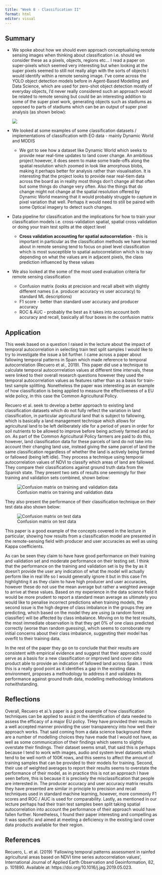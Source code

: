 ```yaml
---
title: "Week 8 - Classification II"
format: html
editor: visual
---
```


## Summary

-   We spoke about how we should even approach conceptualising remote sensing images when thinking about classification i.e. should we consider these as a pixels, objects, regions etc... I read a paper on super-pixels which seemed very interesting but when looking at the super pixels seemed to still not really align with the sorts of objects I would identify within a remote sensing image. I've come across the YOLO object detection models before in Agent-Based Modelling and Data Science, which are used for zero-shot object detection mostly of everyday objects, I'd never really considered such an approach would be related to remote sensing but could be an interesting addition to some of the super pixel work, generating objects such as stadiums as opposed to parts of stadiums which can be an output of super pixel analysis (as shown below):

    ![](images/super_pixelpng.png)

-   We looked at some examples of some classification datasets / implementations of classification with EO data - mainly Dynamic World and MODIS

    -   We got to see how a dataset like Dynamic World which seeks to provide near real-time updates to land cover change. An ambitious project however, it does seem to make some trade-offs along the spatial resolution which zoomed in look like amorphous blobs, making it perhaps better for analysis rather than visualisation. It is interesting that the project looks to provide near real-tiem data across the board as in reality most things don't change all that often but some things do change very often. Also the things that do change might not change at the spatial resolution offered by Dynamic World meaning that it would probably struggle to capture in pixel variation that well. Perhaps it would need to still be paired with some Optical imagery to detect such changes.

-   Data pipeline for classification and the implications for how to train your classification models i.e. cross-validation spatial, spatial cross validation or doing your train test splits at the object level

    -   **Cross validation accounting for spatial autocorrelation** - this is important in particular as the classification methods we have learned about in remote sensing tend to focus on pixel level classification which is most susceptible to spatial autocorrelation which is to say depending on what the values are in adjacent pixels, the class prediction influenced by these values

-   We also looked at the some of the most used evaluation criteria for remote sensing classification

    -   Confusion matrix (looks at precision and recall albeit with slightly different names (i.e. producer accuracy vs user accuracy) to standard ML descriptions)
    -   F1 score - better than standard user accuracy and producer accuracy
    -   ROC & AUC - probably the best as it takes into account both accuracy and recall, basically all four boxes in the confusion matrix

## Application

This week based on a question I raised in the lecture about the impact of temporal autocorrelation in selecting train test split samples I would like to try to investigate the issue a bit further. I came across a paper about fallowing temporal patterns in Spain which made reference to temporal autocorrelation (Recuero et al., 2019). This paper did use a technique to calculate temporal autocorrrelation values at different time intervals, these were linked to their overall research questions however they used the temporal autocorrelation values as features rather than as a basis for train-test sample splitting. Nonetheless the paper was interesting as an example of how classification is being applied to measure the effectiveness of a EU wide policy, in this case the Common Agricultural Policy.

Recuero et al. seek to develop a better approach to existing land classification datasets which do not fully reflect the variation in land classification, in particular agricultural land that is subject to fallowing, which is basically a land management technique which allows for agricultural land to be left deliberately idle for a period of years in order for soil nutrients to be allowed to improve before being actively farmed and so on. As part of the Common Agricultural Policy farmers are paid to do this, however, land classification data for these parcels of land do not take into account their changing land use, instead giving the same parcel of land the same classification regardless of whether the land is actively being farmed or fallowed (being left idle). They process a technique using temporal autocorrelation values of NDVI to classify which areas of land are fallowed. They compare their classifications against ground truth data from the Spanish state. They present two sets of results one seemingly for their training and validation sets combined, shown below:

![Confusion matrix on training and validation data](images/week_9_confusion_matrix_1.png)

They also present the performance of their classification technique on their test data also shown below:

![Confusion matrix on test data](images/week_9_confusion_matrix_2.png)

This paper is a good example of the concepts covered in the lecture in particular, showing how results from a classification model are presented in the remote-sensing field with producer and user accuracies as well as using Kappa coefficients.

As can be seen they claim to have have good performance on their training and validation set and moderate performance on their testing set. I think that the performance on the training and validation set is by the by as it doesn’t provide the user any indication of what the model will actually perform like in real life so I would generally ignore it but in this case I’m highlighting it as they claim to have high producer and user accuracies, however these do not use the mean average but rather a weighted average to arrive at these values. Based on my experience in the data science field it would be more prudent to report a standard mean average as ultimately you would like to penalise incorrect predictions when training models, the second issue is the high degree of class imbalance in the groups they are predicting, which based on the model they are using (a random forest classifier) will be affected by class imbalance. Moving on to the test results, the most immediate observation is that they get 0% of one class predicted correctly (worse than random guessing), which seems to corroborate my initial concerns about their class imbalance, suggesting their model has overfit to their training data.

In the rest of the paper they go on to conclude that their results are consistent with empirical evidence and suggest that their approach could serve as a basis for a new classification or improved land cover data product able to provide an indication of fallowed land across Spain. I think this is a really good point as it identifies a gap in the existing data environment, proposes a methodology to address it and validates its performance against ground truth data, modelling methodology limitations notwithstanding.

## Reflections

Overall, Recuero et al.’s paper is a good example of how classification techniques can be applied to assist in the identification of data needed to assess the efficacy of a major EU policy. THey have provided their results in a well accepted manner providing the user transparency into how well their approach works. That said coming from a data science background there are a number of modelling choices they have made that I would not have, as well as some communication of their findings which seems to slightly overstate their findings. Their dataset seems small, that said this is perhaps because I tend to work with images, audio and system level datasets which tend to be well north of 100K rows, and this seems to affect the amount of training samples that can be provided to their models for training. Second, their use of weighted averages to report their results seems to overstate the performance of their model, as in practice this is not an approach I have seen before, this is because it is precisely the misclassification that people are interested in. The producer accuracy and user accuracy matrix results they have presented are similar in principle to precision and recall techniques used in standard machine learning, however, more commonly F1 scores and ROC / AUC is used for comparability. Lastly, as mentioned in our lecture perhaps had their train test samples been split taking spatial autocorrelation into account the performance of their approach would have fallen further. Nonetheless, I found their paper interesting and compelling as it was specific and aimed at meeting a deficiency in the existing land cover data products available for their region.

## References

Recuero, L. et al. (2019) ‘Fallowing temporal patterns assessment in rainfed agricultural areas based on NDVI time series autocorrelation values’, International Journal of Applied Earth Observation and Geoinformation, 82, p. 101890. Available at: https://doi.org/10.1016/j.jag.2019.05.023.
